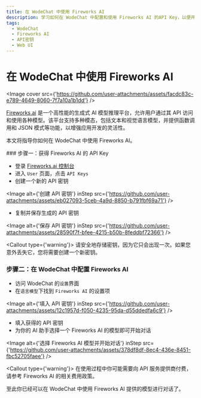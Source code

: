 ```yaml
---
title: 在 WodeChat 中使用 Fireworks AI
description: 学习如何在 WodeChat 中配置和使用 Fireworks AI 的API Key，以便开始对话和交互。
tags:
  - WodeChat
  - Fireworks AI
  - API密钥
  - Web UI
---
```


# 在 WodeChat 中使用 Fireworks AI

<Image cover src={'https://github.com/user-attachments/assets/facdc83c-e789-4649-8060-7f7a10a1b1dd'} />

[Fireworks.ai](https://fireworks.ai/) 是一个高性能的生成式 AI 模型推理平台，允许用户通过其 API 访问和使用各种模型。该平台支持多种模态，包括文本和视觉语言模型，并提供函数调用和 JSON 模式等功能，以增强应用开发的灵活性。

本文将指导你如何在 WodeChat 中使用 Fireworks AI。

<Steps>
  ### 步骤一：获得 Fireworks AI 的 API Key

  - 登录 [Fireworks.ai 控制台](https://fireworks.ai/account/api-keys)
  - 进入 `User` 页面，点击 `API Keys`
  - 创建一个新的 API 密钥

  <Image alt={'创建 API 密钥'} inStep src={'https://github.com/user-attachments/assets/eb027093-5ceb-4a9d-8850-b791fbf69a71'} />

  - 复制并保存生成的 API 密钥

  <Image alt={'保存 API 密钥'} inStep src={'https://github.com/user-attachments/assets/28590f7f-bfee-4215-b50b-8feddbf72366'} />

  <Callout type={'warning'}>
    请安全地存储密钥，因为它只会出现一次。如果您意外丢失它，您将需要创建一个新密钥。
  </Callout>

  ### 步骤二：在 WodeChat 中配置 Fireworks AI

  - 访问 WodeChat 的`设置`界面
  - 在`语言模型`下找到 `Fireworks AI` 的设置项

  <Image alt={'填入 API 密钥'} inStep src={'https://github.com/user-attachments/assets/12c1957d-f050-4235-95da-d55ddedfa6c9'} />

  - 填入获得的 API 密钥
  - 为你的 AI 助手选择一个 Fireworks AI 的模型即可开始对话

  <Image alt={'选择 Fireworks AI 模型并开始对话'} inStep src={'https://github.com/user-attachments/assets/378df8df-8ec4-436e-8451-fbc52705faee'} />

  <Callout type={'warning'}>
    在使用过程中你可能需要向 API 服务提供商付费，请参考 Fireworks AI 的相关费用政策。
  </Callout>
</Steps>

至此你已经可以在 WodeChat 中使用 Fireworks AI 提供的模型进行对话了。
